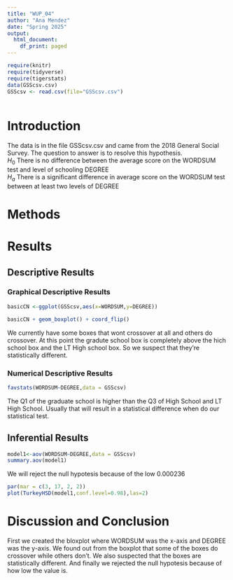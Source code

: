 ```yaml
---
title: "WUP_04"
author: "Ana Mendez"
date: "Spring 2025"
output:
  html_document:
    df_print: paged
---
```


```r
require(knitr)
require(tidyverse)
require(tigerstats)
data(GSScsv.csv)
GSScsv <- read.csv(file="GSScsv.csv")
 
```

# Introduction

<!--In this section you explain what you are trying to show.  Where did the data come from?  What is the research or other question you are trying to answer?!-->

The data is in the file GSScsv.csv and came from the 2018 General Social Survey.  The question to answer is to resolve this hypothesis.  
$H_0$ There is no difference between the average score on the WORDSUM test and level of schooling DEGREE  
$H_a$ There is a significant difference in average score on the WORDSUM test between at least two levels of DEGREE  


# Methods

<!--Mention that you intend to use chatGPT to the greatest extent possible. Give credit to chatGPT when you use it to create code in your report. Decide on your methods:  use "variable analysis" or other appropriate descriptors.  Make sure to choose at least one graphical method and at least one numerical method.!-->

# Results

<!--Divide this section into two sub-sections:  One for your descriptive  results and one for your inferential results.!-->

## Descriptive Results

### Graphical Descriptive Results

<!--Graphical results here.  Make sure to show your code.  Provide appropriate labels for axes, giving units if possible, and provide a good title for the graph, too.  Use the graphical results to describe the patterns if any that exist in the data as focused toward the research question!-->

```r
basicCN <-ggplot(GSScsv,aes(x=WORDSUM,y=DEGREE))
```
```r
basicCN + geom_boxplot() + coord_flip()
```


We currently have some boxes that wont crossover at all and others do crossover. At this point the gradute school box is completely above the hich school box and the LT High school box. So we suspect that they're statistically different.
 

### Numerical Descriptive Results

<!--Numerical results go here. Use the numerical results to describe the patterns if any that exist in the data as focused toward the research question!-->

```r
favstats(WORDSUM~DEGREE,data = GSScsv)
```
The Q1 of the graduate school is higher than the Q3 of High School and LT High School. Usually that will result in a statistical difference when do our statistical test.


## Inferential Results

<!--State hypothesis clearly.  Make sure your discussion of the inferential test covers all the aspects that the test output produces, such as test statistic, p-value etc.  Make a decision about the null hypothesis, explain the assumptions on which the selected test/procedure was based, and why the chosen procedure satisfys the assumptions and is appropriate to answer the research question!-->

```r
model1<-aov(WORDSUM~DEGREE,data = GSScsv)
summary.aov(model1)
```
We will reject the null hypotesis because of the low 0.000236

```r
par(mar = c(3, 17, 2, 2))
plot(TurkeyHSD(model1,conf.level=0.98),las=2)
```


# Discussion and Conclusion

<!--Discussion and conclusion here.  If you found a relationship be sure to consider whether the relationship occurs because one of the variavbles causes the other, or whether they perhasps are related for some other reason.  Watch the chapter 6 videos from the GeorgeTown videos collection.!-->

First we created the bloxplot where WORDSUM was the x-axis and DEGREE was the y-axis. We found out from the boxplot that some of the boxes do crossover while others don't. We also suspected that the boxes are statistically different. And finally we rejected the null hypotesis because of how low the value is.
